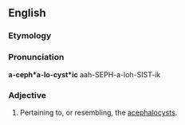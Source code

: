 ==English==

===Etymology===
{{suffix|acephalocyst|ic|lang=en}}

===Pronunciation===
'''a-ceph*a-lo-cyst*ic'''
aah-SEPH-a-loh-SIST-ik

===Adjective===
{{en-adj|-}}

# Pertaining to, or resembling, the [[acephalocyst]]s.
